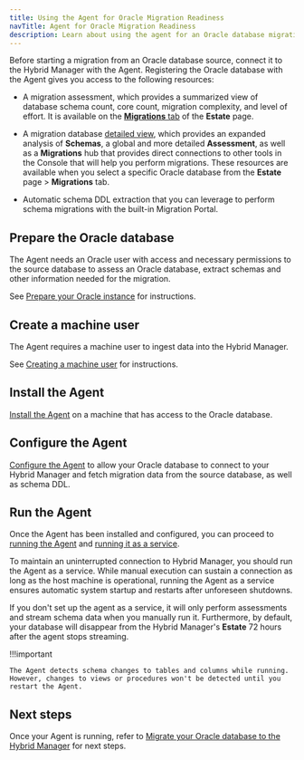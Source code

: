 ```yaml
---
title: Using the Agent for Oracle Migration Readiness
navTitle: Agent for Oracle Migration Readiness
description: Learn about using the agent for an Oracle database migration with PG AI Hybrid Manager.
---
```


Before starting a migration from an Oracle database source, connect it to the Hybrid Manager with the Agent. Registering the Oracle database with the Agent gives you access to the following resources: 

-   A migration assessment, which provides a summarized view of database schema count, core count, migration complexity, and level of effort. It is available on the [**Migrations** tab](../migrations/) of the **Estate** page. 

-   A migration database [detailed view](../migrations/migration_database_details_view.mdx), which provides an expanded analysis of **Schemas**, a global and more detailed **Assessment**, as well as a **Migrations** hub that provides direct connections to other tools in the Console that will help you perform migrations. These resources are available when you select a specific Oracle database from the **Estate** page > **Migrations** tab.

-   Automatic schema DDL extraction that you can leverage to perform schema migrations with the built-in Migration Portal.

## Prepare the Oracle database

The Agent needs an Oracle user with access and necessary permissions to the source database to assess an Oracle database, extract schemas and other information needed for the migration.

See [Prepare your Oracle instance](../../monitoring/mon_ext_dbs/mon_with_agent/prepare_postgres_database/) for instructions.

## Create a machine user

The Agent requires a machine user to ingest data into the Hybrid Manager. 

See [Creating a machine user](../../monitoring/mon_ext_dbs/mon_with_agent/create_machine_user.mdx) for instructions.

## Install the Agent

[Install the Agent](/tools/agent/installing/) on a machine that has access to the Oracle database.

## Configure the Agent

[Configure the Agent](../../monitoring/mon_ext_dbs/mon_with_agent/configure_agent.mdx) to allow your Oracle database to connect to your Hybrid Manager and fetch migration data from the source database, as well as schema DDL.

## Run the Agent

Once the Agent has been installed and configured, you can proceed to [running the Agent](../../monitoring/mon_ext_dbs/mon_with_agent/run_agent.mdx) and [running it as a service](../../monitoring/mon_ext_dbs/mon_with_agent/run_as_service.mdx). 

To maintain an uninterrupted connection to Hybrid Manager, you should run the Agent as a service. While manual execution can sustain a connection as long as the host machine is operational, running the Agent as a service ensures automatic system startup and restarts after unforeseen shutdowns.

If you don't set up the agent as a service, it will only perform assessments and stream schema data when you manually run it. Furthermore, by default, your database will disappear from the Hybrid Manager's **Estate** 72 hours after the agent stops streaming.

!!!important

    The Agent detects schema changes to tables and columns while running. However, changes to views or procedures won't be detected until you restart the Agent.

## Next steps

Once your Agent is running, refer to [Migrate your Oracle database to the Hybrid Manager](oracle_to_pg.mdx) for next steps.
